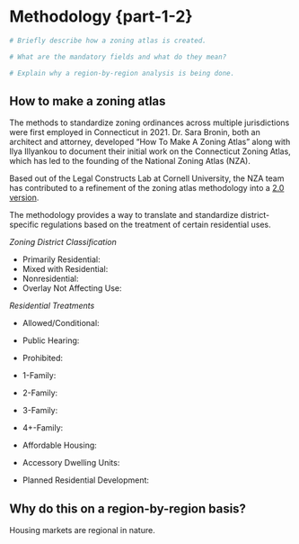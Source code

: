 # Methodology {part-1-2}

```r

# Briefly describe how a zoning atlas is created.

# What are the mandatory fields and what do they mean?

# Explain why a region-by-region analysis is being done.

```

## How to make a zoning atlas

The methods to standardize zoning ordinances across multiple jurisdictions were first employed in Connecticut in 2021. Dr. Sara Bronin, both an architect and attorney, developed "How To Make A Zoning Atlas" along with Ilya Illyankou to document their initial work on the Connecticut Zoning Atlas, which has led to the founding of the National Zoning Atlas (NZA).

Based out of the Legal Constructs Lab at Cornell University, the NZA team has contributed to a refinement of the zoning atlas methodology into a [2.0 version](https://www.zoningatlas.org/how).

The methodology provides a way to translate and standardize district-specific regulations based on the treatment of certain residential uses. 

*Zoning District Classification*

- Primarily Residential:
- Mixed with Residential:
- Nonresidential:
- Overlay Not Affecting Use:


*Residential Treatments*

- Allowed/Conditional:
- Public Hearing:
- Prohibited:

- 1-Family:
- 2-Family:
- 3-Family:
- 4+-Family:
- Affordable Housing:
- Accessory Dwelling Units:
- Planned Residential Development:


## Why do this on a region-by-region basis?

Housing markets are regional in nature. 




## 